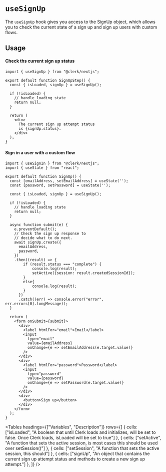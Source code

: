 
# `useSignUp`

The `useSignUp` hook gives you access to the SignUp object, which allows you to check the current state of a sign up and sign up users with custom flows. 


## Usage

#### Check ths current sign up status

```tsx copy filename="pages/sign-up.tsx"
import { useSignUp } from "@clerk/nextjs";

export default function SignUpStep() {
  const { isLoaded, signUp } = useSignUp();

  if (!isLoaded) {
    // handle loading state
    return null;
  }
  
  return (
    <div>
      The current sign up attempt status 
      is {signUp.status}.
    </div>
  );
}
```

#### Sign in a user with a custom flow

```tsx copy filename="pages/signup.tsx"
import { useSignIn } from "@clerk/nextjs";
import { useState } from "react";

export default function SignUp() {
  const [emailAddress, setEmailAddress] = useState('');
  const [password, setPassword] = useState('');
  
  const { isLoaded, signUp } = useSignUp();
  
  if (!isLoaded) {
    // handle loading state
    return null;
  }
  
  async function submit(e) {
    e.preventDefault();
    // Check the sign up response to 
    // decide what to do next.
    await signUp.create({
      emailAddress,
      password,
    })
    .then((result) => {
        if (result.status === "complete") {
            console.log(result);
            setActive({session: result.createdSessionId});
        }
        else{
            console.log(result);
        }
      })
      .catch((err) => console.error("error", err.errors[0].longMessage));
  }
  
  return (
    <form onSubmit={submit}>
      <div>
        <label htmlFor="email">Email</label>
        <input 
          type="email" 
          value={emailAddress} 
          onChange={e => setEmailAddress(e.target.value)} 
        />
      </div>
      <div>
        <label htmlFor="password">Password</label>
        <input
          type="password"
          value={password}
          onChange={e => setPassword(e.target.value)}
        />
      </div>
      <div>
        <button>Sign up</button>
      </div>
    </form>
  );
}
```

<Tables headings={["Variables", "Description"]} rows={[
    {
      cells: ["isLoaded", "A boolean that until Clerk loads and initializes, will be set to false. Once Clerk loads, isLoaded will be set to true"]
    },
    {
      cells: ["setActive", "A function that sets the active session, is most cases this should be used over setSession()"]
    },
    {
      cells: ["setSession", "A function that sets the active session, this should"]
    },
    {
      cells: ["signUp", "An object that contains the current sign up attempt status and methods to create a new sign up attempt."]
    },
  ]} />